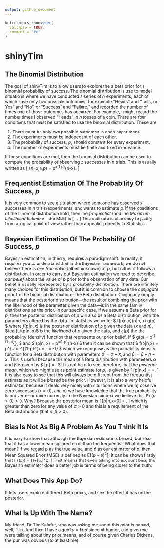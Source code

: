 ```yaml
---
output: github_document
---
```


<!-- README.md is generated from README.Rmd. Please edit that file -->

```r
knitr::opts_chunk$set(
  collapse = TRUE,
  comment = "#>"
)
```

# shinyTim

<!-- badges: start -->
<!-- badges: end -->

## The Binomial Distribution
The goal of shinyTim is to allow users to explore the a beta prior for a binomial probability of success. The binomial distribution is use to model situations where we have conducted a series of $n$ experiments, each of which have only two possible outcomes, for example "Heads" and "Tails, or Yes" and "No", or "Success" and "Failure," and recorded the number of times one of those outcomes has occurred. For example, I might record the number times I observed "Heads" in $n$ tosses of a coin. There are four conditions that must be satisfied to use the binomial distribution. These are

1. There must be only two possible outcomes in each experiment.
2. The experiments must be indepedent of each other.
3. The probability of success, $p$, should constant for every experiment.
4. The number of experiments must be finite and fixed in advance.

If these conditions are met, then the binomial distribution can be used to compute the probability of observing $x$ successes in $n$ trials. This is usually written as 
\[
\Pr(X=x;n,p) = \binom{n}{x}p^x(1-p)^{n-x}.
\]

## Frequentist Estimation Of The Probability Of Success, $p$

It is very common to see a situation where someone has observed $x$ successes in $n$ trials/experiments, and wants to estimate $p$. If the conditions of the binomial distribution hold, then the *frequentist* (and the *Maximum Likelihood Estimate*&mdash;the MLE) is
\[
\hat{p}-\frac{x}{n}.
\]
This estimate is also easy to justify from a logical point of view rather than appealing directly to Statistics. 

## Bayesian Estimation Of The Probability Of Success, $p$

Bayesian estimation, in theory, requires a paradigm shift. In reality, it requires you to understand that in the Bayesian framework, we do not believe there is *one true value* (albeit unknown) of $p$, but rather it follows a distribution. In order to carry out Bayesian estimation we need to describe our *belief* about the value of $p$ prior to the observation of any data. Our belief is usually represented by a probability distribution. There are infinitely many choices for this distribution, but it is common to choose the *conjugate* prior for the binomial distribution&mdash;the Beta distribution. Conjugacy simply means that the posterior distribution&mdash;the result of combining the prior with the likelihood of the parameter given the data&mdash;is in the same family distributions as the prior. In our specific case, if we assume a Beta prior for $p$, then the posterior distribution of $p$ will also be a Beta distribution, with the parameters altered by the data. In statistics we write:
$
f(p|n,x)\propto \cal{L}(p|n, x) \times g(p)
$
where $f(p|n,x)$ is the posterior distribution of $p$ given the data ($x$ and $n$), $\cal{L}(p|n, x)$ is the *likelihood* of $p$ given the data, and $g(p)$ the the probability (density) function that represents our prior belief. If
$
g(p) = \frac{1}{B(\alpha, \beta)}p^{\alpha-1}(1-p)^{\beta-1},
$
and
$
\cal{L}(p|n, x) = p^x(1-p)^{n-x}
$
then it can be shown that
$
f(p|n,x) = \frac{1}{B(\alpha + x, \beta + n - x)}p^{\alpha + x -1}(1-p)^{\beta + n - x -1}
$
which we recognise as the probability density function for a Beta distribution with parameters $\alpha^\prime = \alpha+x$, and $\beta^\prime = \beta+n-x$. This is useful because the mean of a Beta distribution with parameters $\alpha$ and $\beta$ is given by
$
\mathrm{E}[p] = \frac{\alpha}{\alpha+\beta}.
$
It is not hard to see therefore, that the *posterior mean*, which we might use as point estimate for $p$, is given by
\[
\mathrm{E}[p|n,x] = \frac{\alpha+x}{\alpha+x+\beta+n-x}=\frac{\alpha+x}{\alpha+\beta+n}.
\]
It is also easy to see that this will always be different from the frequentist estimate as it will be *biased* be the prior. However, it is also a very helpful estimator, because it deals very nicely with situations where we a) observe zero successes ($x=0$), and b) we have knowledge that the true probability is not zero&mdash;or more correctly in the Bayesian context we believe that $\Pr(p > 0) > 0$. Why? Because the posterior mean is
\[
\mathrm{E}[p|n,x=0] = \frac{\alpha}{\alpha+\beta+n},
\]
which is greater than zero for any value of $\alpha > 0$ and this is a requirement of the Beta distribution (that $\alpha,\beta>0$).

## Bias Is Not As Big A Problem As You Think It Is

It is easy to show that although the Bayesian estimate is biased, but also that it has a lower mean squared error than the frequentist. What does that mean? If we regard $p$ as the true value, and $\hat{p}$ as our estimator of $p$, then Mean Squared Error (MSE) is defined as $\mathrm{E}[(p-\hat{p})^2]$. It can be shown firstly that
\[
\mathrm{MSE}(\hat(p)) = \mathrm{Var}[\hat{p}]+\mathrm{Bias}[p,\hat{p}]^2.
\]
That means that even taking into account bias, the Bayesian estimator does a better job in terms of being closer to the truth.

## What Does This App Do?

It lets users explore different Beta priors, and see the effect it has on the posterior.

## What Is Up With The Name?

My friend, Dr Tim Kalafut, who was asking me about this prior is named, well, Tim. And then I have a *quirky = bad* since of humor, and given we were talking about tiny prior means, and of course given Charles Dickens, the pun was obvious (to at least me).
